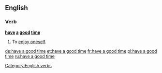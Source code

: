 ==English==

===Verb===
'''[[have]] [[a]] [[good]] [[time]]'''

# {{label|en|idiomatic}} To [[enjoy oneself]].

[[Category:English verbs]]

[[de:have a good time]]
[[et:have a good time]]
[[fr:have a good time]]
[[pl:have a good time]]
[[ru:have a good time]]